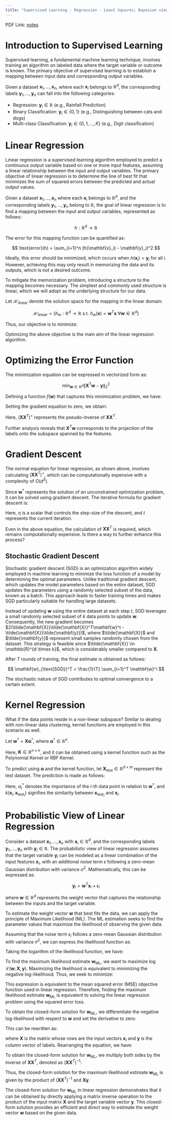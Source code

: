 ```yaml
---
title: "Supervised Learning - Regression - Least Squares; Bayesian view"
---
```


PDF Link: [notes](../notes/Wk05.pdf)

# Introduction to Supervised Learning
Supervised learning, a fundamental machine learning technique, involves training an algorithm on labeled data where the target variable or outcome is known. The primary objective of supervised learning is to establish a mapping between input data and corresponding output variables.

Given a dataset $\mathbf{x}_1, \ldots, \mathbf{x}_n$, where each $\mathbf{x}_i$ belongs to $\mathbb{R}^d$, the corresponding labels $\mathbf{y}_1, \ldots, \mathbf{y}_n$ can fall into the following categories:

* Regression: $\mathbf{y}_i \in \mathbb{R}$ (e.g., Rainfall Prediction)
* Binary Classification: $\mathbf{y}_i \in \{0, 1\}$ (e.g., Distinguishing between cats and dogs)
* Multi-class Classification: $\mathbf{y}_i \in \{0, 1, \ldots, K\}$ (e.g., Digit classification)

# Linear Regression
Linear regression is a supervised learning algorithm employed to predict a continuous output variable based on one or more input features, assuming a linear relationship between the input and output variables. The primary objective of linear regression is to determine the line of best fit that minimizes the sum of squared errors between the predicted and actual output values.

Given a dataset $\mathbf{x}_1, \ldots, \mathbf{x}_n$ where each $\mathbf{x}_i$ belongs to $\mathbb{R}^d$, and the corresponding labels $\mathbf{y}_1, \ldots, \mathbf{y}_n$ belong to $\mathbb{R}$, the goal of linear regression is to find a mapping between the input and output variables, represented as follows:

$$
h: \mathbb{R}^d \rightarrow \mathbb{R}
$$

The error for this mapping function can be quantified as:

$$
\text{error}(h) = \sum_{i=1}^n (h(\mathbf{x}_i) - \mathbf{y}_i)^2
$$

Ideally, this error should be minimized, which occurs when $h(\mathbf{x}_i) = \mathbf{y}_i$ for all $i$. However, achieving this may only result in memorizing the data and its outputs, which is not a desired outcome.

To mitigate the memorization problem, introducing a structure to the mapping becomes necessary. The simplest and commonly used structure is linear, which we will adopt as the underlying structure for our data.

Let $\mathcal{H}_{\text{linear}}$ denote the solution space for the mapping in the linear domain:

$$
\mathcal{H}_{\text{linear}} = \left\lbrace h_w: \mathbb{R}^d \rightarrow \mathbb{R} \ \text{s.t.} \ h_w(\mathbf{x}) = \mathbf{w}^T\mathbf{x} \ \forall \mathbf{w} \in \mathbb{R}^d \right\rbrace
$$

Thus, our objective is to minimize:

\begin{align*}
\min_{h \in \mathcal{H}_{\text{linear}}} \sum_{i=1}^n (h(\mathbf{x}_i) - \mathbf{y}_i)^2 \\
\text{Equivalently,} \\
\min_{\mathbf{w} \in \mathbb{R}^d} \sum_{i=1}^n (\mathbf{w}^T\mathbf{x}_i - \mathbf{y}_i)^2
\end{align*}

Optimizing the above objective is the main aim of the linear regression algorithm.

\pagebreak
# Optimizing the Error Function
The minimization equation can be expressed in vectorized form as:

$$
\min_{\mathbf{w} \in \mathbb{R}^d} \|\mathbf{X}^T\mathbf{w} - \mathbf{y}\|_2^2
$$

Defining a function $f(\mathbf{w})$ that captures this minimization problem, we have:

\begin{align*}
f(\mathbf{w}) &= \min_{\mathbf{w} \in \mathbb{R}^d} \|\mathbf{X}^T\mathbf{w} - \mathbf{y}\|_2^2 \\
f(\mathbf{w}) &= (\mathbf{X}^T\mathbf{w} - \mathbf{y})^T(\mathbf{X}^T\mathbf{w} - \mathbf{y}) \\
\therefore \nabla f(\mathbf{w}) &= 2(\mathbf{X}\mathbf{X}^T)\mathbf{w} - 2(\mathbf{X}\mathbf{y})
\end{align*}

Setting the gradient equation to zero, we obtain:

\begin{align*}
(\mathbf{X}\mathbf{X}^T)\mathbf{w}^* &= \mathbf{X}\mathbf{y} \\
\therefore \mathbf{w}^* &= (\mathbf{X}\mathbf{X}^T)^+\mathbf{X}\mathbf{y}
\end{align*}

Here, $(\mathbf{X}\mathbf{X}^T)^+$ represents the pseudo-inverse of $\mathbf{X}\mathbf{X}^T$. 

Further analysis reveals that $\mathbf{X}^T\mathbf{w}$ corresponds to the projection of the labels onto the subspace spanned by the features.

# Gradient Descent
The normal equation for linear regression, as shown above, involves calculating $(\mathbf{X}\mathbf{X}^T)^+$, which can be computationally expensive with a complexity of $O(d^3)$.

Since $\mathbf{w}^*$ represents the solution of an unconstrained optimization problem, it can be solved using gradient descent. The iterative formula for gradient descent is:

\begin{align*}
\mathbf{w}^{t+1} &= \mathbf{w}^t - \eta^t \nabla f(\mathbf{w}^t) \\
\therefore \mathbf{w}^{t+1} &= \mathbf{w}^t - \eta^t \left [ 2(\mathbf{X}\mathbf{X}^T)\mathbf{w}^t - 2(\mathbf{X}\mathbf{y}) \right ]
\end{align*}

Here, $\eta$ is a scalar that controls the step-size of the descent, and $t$ represents the current iteration.

Even in the above equation, the calculation of $\mathbf{X}\mathbf{X}^T$ is required, which remains computationally expensive. Is there a way to further enhance this process?

## Stochastic Gradient Descent

Stochastic gradient descent (SGD) is an optimization algorithm widely employed in machine learning to minimize the loss function of a model by determining the optimal parameters. Unlike traditional gradient descent, which updates the model parameters based on the entire dataset, SGD updates the parameters using a randomly selected subset of the data, known as a batch. This approach leads to faster training times and makes SGD particularly suitable for handling large datasets.

Instead of updating $\mathbf{w}$ using the entire dataset at each step $t$, SGD leverages a small randomly selected subset of $k$ data points to update $\mathbf{w}$. Consequently, the new gradient becomes $2(\tilde{\mathbf{X}}\tilde{\mathbf{X}}^T\mathbf{w}^t - \tilde{\mathbf{X}}\tilde{\mathbf{y}})$, where $\tilde{\mathbf{X}}$ and $\tilde{\mathbf{y}}$ represent small samples randomly chosen from the dataset. This strategy is feasible since $\tilde{\mathbf{X}} \in \mathbb{R}^{d \times k}$, which is considerably smaller compared to $\mathbf{X}$.

After $T$ rounds of training, the final estimate is obtained as follows:

$$
\mathbf{w}_{\text{SGD}}^T = \frac{1}{T} \sum_{i=1}^T \mathbf{w}^i
$$

The stochastic nature of SGD contributes to optimal convergence to a certain extent.

# Kernel Regression
What if the data points reside in a non-linear subspace? Similar to dealing with non-linear data clustering, kernel functions are employed in this scenario as well.

Let $\mathbf{w}^* = \mathbf{X}\boldsymbol{\alpha}^*$, where $\boldsymbol{\alpha}^* \in \mathbb{R}^n$.
\begin{align*}
\mathbf{X}\boldsymbol{\alpha}^* &= \mathbf{w}^* \\
\therefore \mathbf{X}\boldsymbol{\alpha}^* &= (\mathbf{X}\mathbf{X}^T)^+\mathbf{X}\mathbf{y} \\
(\mathbf{X}\mathbf{X}^T)\mathbf{X}\boldsymbol{\alpha}^* &= (\mathbf{X}\mathbf{X}^T)(\mathbf{X}\mathbf{X}^T)^+\mathbf{X}\mathbf{y} \\
(\mathbf{X}\mathbf{X}^T)\mathbf{X}\boldsymbol{\alpha}^* &= \mathbf{X}\mathbf{y} \\
\mathbf{X}^T(\mathbf{X}\mathbf{X}^T)\mathbf{X}\boldsymbol{\alpha}^* &= \mathbf{X}^T\mathbf{X}\mathbf{y} \\
(\mathbf{X}^T\mathbf{X})^2\boldsymbol{\alpha}^* &= \mathbf{X}^T\mathbf{X}\mathbf{y} \\
\mathbf{K}^2\boldsymbol{\alpha}^* &= \mathbf{K}\mathbf{y} \\
\therefore \boldsymbol{\alpha}^* &= \mathbf{K}^{-1}\mathbf{y}
\end{align*}

Here, $\mathbf{K} \in \mathbb{R}^{n \times n}$, and it can be obtained using a kernel function such as the Polynomial Kernel or RBF Kernel.

To predict using $\boldsymbol{\alpha}$ and the kernel function, let $\mathbf{X}_{\text{test}} \in \mathbb{R}^{d \times m}$ represent the test dataset. The prediction is made as follows:

\begin{align*}
\mathbf{w}^*\phi(\mathbf{X}_{\text{test}}) &= \sum_{i=1}^n \alpha_i^* k(\mathbf{x}_i, \mathbf{x}_{\text{test}_i})
\end{align*}

Here, $\alpha_i^*$ denotes the importance of the $i$-th data point in relation to $\mathbf{w}^*$, and $k(\mathbf{x}_i, \mathbf{x}_{\text{test}_i})$ signifies the similarity between $\mathbf{x}_{\text{test}_i}$ and $\mathbf{x}_i$.

# Probabilistic View of Linear Regression

Consider a dataset $\mathbf{x}_1, \ldots, \mathbf{x}_n$ with $\mathbf{x}_i \in \mathbb{R}^d$, and the corresponding labels $\mathbf{y}_1, \ldots, \mathbf{y}_n$ with $\mathbf{y}_i \in \mathbb{R}$. The probabilistic view of linear regression assumes that the target variable $\mathbf{y}_i$ can be modeled as a linear combination of the input features $\mathbf{x}_i$, with an additional noise term $\epsilon$ following a zero-mean Gaussian distribution with variance $\sigma^2$. Mathematically, this can be expressed as:

$$
\mathbf{y}_i = \mathbf{w}^T\mathbf{x}_i + \epsilon_i
$$

where $\mathbf{w} \in \mathbb{R}^d$ represents the weight vector that captures the relationship between the inputs and the target variable.

To estimate the weight vector $\mathbf{w}$ that best fits the data, we can apply the principle of Maximum Likelihood (ML). The ML estimation seeks to find the parameter values that maximize the likelihood of observing the given data.

Assuming that the noise term $\epsilon_i$ follows a zero-mean Gaussian distribution with variance $\sigma^2$, we can express the likelihood function as:

\begin{align*}
\mathcal{L}(\mathbf{w}; \mathbf{X}, \mathbf{y}) &= P(\mathbf{y}|\mathbf{X}; \mathbf{w}) \\
&= \prod_{i=1}^n P(\mathbf{y}_i|\mathbf{x}_i; \mathbf{w}) \\
&= \prod_{i=1}^n \frac{1}{\sqrt{2\pi}\sigma} \exp\left(-\frac{(\mathbf{w}^T\mathbf{x}_i - \mathbf{y}_i)^2}{2\sigma^2}\right)
\end{align*}

Taking the logarithm of the likelihood function, we have:

\begin{align*}
\log \mathcal{L}(\mathbf{w}; \mathbf{X}, \mathbf{y}) &= \sum_{i=1}^n \log \left(\frac{1}{\sqrt{2\pi}\sigma}\right) - \frac{(\mathbf{w}^T\mathbf{x}_i - \mathbf{y}_i)^2}{2\sigma^2} \\
&= -\frac{n}{2}\log(2\pi\sigma^2) - \frac{1}{2\sigma^2}\sum_{i=1}^n (\mathbf{w}^T\mathbf{x}_i - \mathbf{y}_i)^2
\end{align*}

To find the maximum likelihood estimate $\mathbf{w}_{\text{ML}}$, we want to maximize $\log \mathcal{L}(\mathbf{w}; \mathbf{X}, \mathbf{y})$. Maximizing the likelihood is equivalent to minimizing the negative log-likelihood. Thus, we seek to minimize:

\begin{align*}
-\log \mathcal{L}(\mathbf{w}; \mathbf{X}, \mathbf{y}) &= \frac{1}{2\sigma^2}\sum_{i=1}^n (\mathbf{w}^T\mathbf{x}_i - \mathbf{y}_i)^2
\end{align*}

This expression is equivalent to the mean squared error (MSE) objective function used in linear regression. Therefore, finding the maximum likelihood estimate $\mathbf{w}_{\text{ML}}$ is equivalent to solving the linear regression problem using the squared error loss.

To obtain the closed-form solution for $\mathbf{w}_{\text{ML}}$, we differentiate the negative log-likelihood with respect to $\mathbf{w}$ and set the derivative to zero:

\begin{align*}
\nabla_{\mathbf{w}} \left(-\log \mathcal{L}(\mathbf{w}; \mathbf{X}, \mathbf{y})\right) &= \frac{1}{\sigma^2}\sum_{i=1}^n (\mathbf{w}^T\mathbf{x}_i - \mathbf{y}_i)\mathbf{x}_i^T = \mathbf{0}
\end{align*}

This can be rewritten as:

\begin{align*}
\frac{1}{\sigma^2}\left(\mathbf{X}\mathbf{X}^T\mathbf{w} - \mathbf{X}\mathbf{y}\right) &= \mathbf{0}
\end{align*}

where $\mathbf{X}$ is the matrix whose rows are the input vectors $\mathbf{x}_i$ and $\mathbf{y}$ is the column vector of labels. Rearranging the equation, we have:

\begin{align*}
\mathbf{X}\mathbf{X}^T\mathbf{w} &= \mathbf{X}\mathbf{y}
\end{align*}

To obtain the closed-form solution for $\mathbf{w}_{\text{ML}}$, we multiply both sides by the inverse of $\mathbf{X}\mathbf{X}^T$, denoted as $(\mathbf{X}\mathbf{X}^T)^{-1}$:

\begin{align*}
\mathbf{w}_{\text{ML}} &= (\mathbf{X}\mathbf{X}^T)^{-1}\mathbf{X}\mathbf{y}
\end{align*}

Thus, the closed-form solution for the maximum likelihood estimate $\mathbf{w}_{\text{ML}}$ is given by the product of $(\mathbf{X}\mathbf{X}^T)^{-1}$ and $\mathbf{X}\mathbf{y}$.

The closed-form solution for $\mathbf{w}_{\text{ML}}$ in linear regression demonstrates that it can be obtained by directly applying a matrix inverse operation to the product of the input matrix $\mathbf{X}$ and the target variable vector $\mathbf{y}$. This closed-form solution provides an efficient and direct way to estimate the weight vector $\mathbf{w}$ based on the given data.
